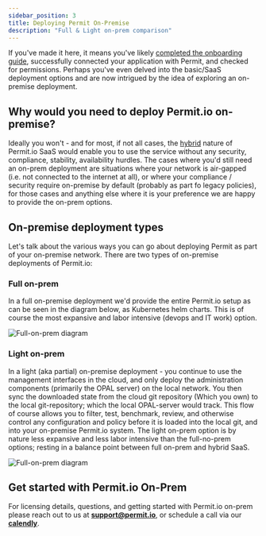 ```yaml
---
sidebar_position: 3
title: Deploying Permit On-Premise
description: "Full & Light on-prem comparison"
---
```


If you've made it here, it means you've likely [completed the onboarding guide](/getting-started/create-your-account/),
successfully connected your application with Permit, and checked for permissions. Perhaps you've even delved into
the basic/SaaS deployment options and are now intrigued by the idea of exploring an on-premise deployment.

## Why would you need to deploy Permit.io on-premise?

Ideally you won't - and for most, if not all cases, the [hybrid](/concepts/control-plane-and-data-plane) nature of Permit.io SaaS would enable you to use the service without any security, compliance, stability, availability hurdles.
The cases where you'd still need an on-prem deployment are situations where your network is air-gapped (i.e. not connected to the internet at all), or where your compliance / security require on-premise by default (probably as part fo legacy policies), for those cases and anything else where it is your preference we are happy to provide the on-prem options.

## On-premise deployment types

Let's talk about the various ways you can go about deploying Permit as part of your on-premise network.
There are two types of on-premise deployments of Permit.io:

### Full on-prem

In a full on-premise deployment we'd provide the entire Permit.io setup as can be seen in the diagram below, as Kubernetes helm charts.
This is of course the most expansive and labor intensive (devops and IT work) option.

![Full-on-prem diagram](/img/diagrams/full_on_prem.svg)

### Light on-prem

In a light (aka partial) on-premise deployment - you continue to use the management interfaces in the cloud, and only deploy the administration components (primarily the OPAL server) on the local network.
You then sync the downloaded state from the cloud git repository (Which you own) to the local git-repository; which the local OPAL-server would track.
This flow of course allows you to filter, test, benchmark, review, and otherwise control any configuration and policy before it is loaded into the local git, and into your on-premise Permit.io system.
The light on-prem option is by nature less expansive and less labor intensive than the full-no-prem options; resting in a balance point between full on-prem and hybrid SaaS.

![Full-on-prem diagram](/img/diagrams/partial_on_prem.svg)

## Get started with Permit.io On-Prem

For licensing details, questions, and getting started with Permit.io on-prem please reach out to us at **[support@permit.io](mailto:support@permit.io)**,
or schedule a call via our **[calendly](https://calendly.com/permitio/)**.
